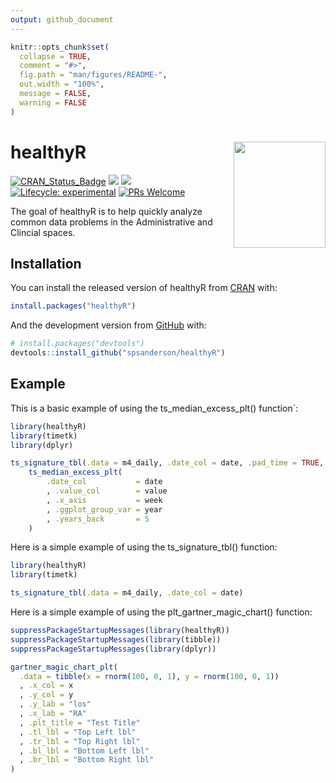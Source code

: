 ```yaml
---
output: github_document
---
```


<!-- README.md is generated from README.Rmd. Please edit that file -->

```r
knitr::opts_chunk$set(
  collapse = TRUE,
  comment = "#>",
  fig.path = "man/figures/README-",
  out.width = "100%",
  message = FALSE,
  warning = FALSE
)
```

# healthyR <img src="man/figures/healthyR_2.png" width="147" height="170" align="right" />

<!-- badges: start -->
[![CRAN_Status_Badge](http://www.r-pkg.org/badges/version/healthyR)](https://cran.r-project.org/package=healthyR)
![](https://cranlogs.r-pkg.org/badges/healthyR)
![](https://cranlogs.r-pkg.org/badges/grand-total/healthyR)
[![Lifecycle: experimental](https://img.shields.io/badge/lifecycle-experimental-orange.svg)](https://lifecycle.r-lib.org/articles/stages.html##experimental)
[![PRs Welcome](https://img.shields.io/badge/PRs-welcome-brightgreen.svg?style=flat-square)](https://makeapullrequest.com)
<!-- badges: end -->

The goal of healthyR is to help quickly analyze common data problems in the Administrative and Clincial spaces.

## Installation

You can install the released version of healthyR from [CRAN](https://CRAN.R-project.org) with:

``` r
install.packages("healthyR")
```

And the development version from [GitHub](https://github.com/) with:

``` r
# install.packages("devtools")
devtools::install_github("spsanderson/healthyR")
```
## Example

This is a basic example of using the ts_median_excess_plt() function`:

```r
library(healthyR)
library(timetk)
library(dplyr)

ts_signature_tbl(.data = m4_daily, .date_col = date, .pad_time = TRUE, id) %>%
    ts_median_excess_plt(
        .date_col           = date
        , .value_col        = value
        , .x_axis           = week
        , .ggplot_group_var = year
        , .years_back       = 5
    )
```

Here is a simple example of using the ts_signature_tbl() function:

```r
library(healthyR)
library(timetk)

ts_signature_tbl(.data = m4_daily, .date_col = date)
```


Here is a simple example of using the plt_gartner_magic_chart() function:
```r

suppressPackageStartupMessages(library(healthyR))
suppressPackageStartupMessages(library(tibble))
suppressPackageStartupMessages(library(dplyr))

gartner_magic_chart_plt(
  .data = tibble(x = rnorm(100, 0, 1), y = rnorm(100, 0, 1))
  , .x_col = x
  , .y_col = y
  , .y_lab = "los"
  , .x_lab = "RA"
  , .plt_title = "Test Title"
  , .tl_lbl = "Top Left lbl"
  , .tr_lbl = "Top Right lbl"
  , .bl_lbl = "Bottom Left lbl"
  , .br_lbl = "Bottom Right lbl"
)

```
